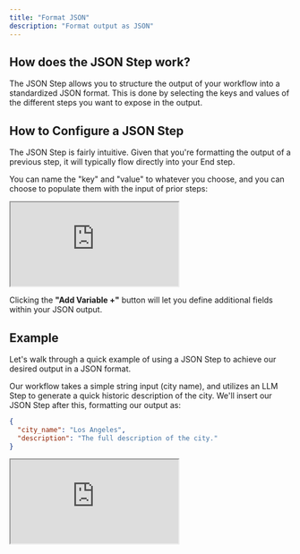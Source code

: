```yaml
---
title: "Format JSON"
description: "Format output as JSON"
---
```


## How does the JSON Step work?

The JSON Step allows you to structure the output of your workflow into a standardized JSON format. This is done by selecting the keys and values of the different steps you want to expose in the output.

## How to Configure a JSON Step

The JSON Step is fairly intuitive. Given that you're formatting the output of a previous step, it will typically flow directly into your End step.

You can name the "key" and "value" to whatever you choose, and you can choose to populate them with the input of prior steps:

<Frame>
<iframe 
src="https://demo.arcade.software/BtyQUAfSJf5dzhIWUVIR?embed" 
title="https://demo.arcade.software/BtyQUAfSJf5dzhIWUVIR?embed" 
style={{width: '100%', maxWidth: '100%', aspectRatio: '1.52155 / 1', height: '100%', border: 'none'}}
></iframe>
</Frame>

Clicking the **"Add Variable +"** button will let you define additional fields within your JSON output.

## Example

Let's walk through a quick example of using a JSON Step to achieve our desired output in a JSON format.

Our workflow takes a simple string input (city name), and utilizes an LLM Step to generate a quick historic description of the city. We'll insert our JSON Step after this, formatting our output as:

```json
{
  "city_name": "Los Angeles",
  "description": "The full description of the city."
}
```

<Frame>
<iframe 
src="https://demo.arcade.software/2XKC3NgLFXFs5zJYKZNJ?embed" 
title="https://demo.arcade.software/2XKC3NgLFXFs5zJYKZNJ?embed" 
style={{width: '100%', maxWidth: '100%', aspectRatio: '1.52155 / 1', height: '100%', border: 'none'}}
></iframe>
</Frame>


